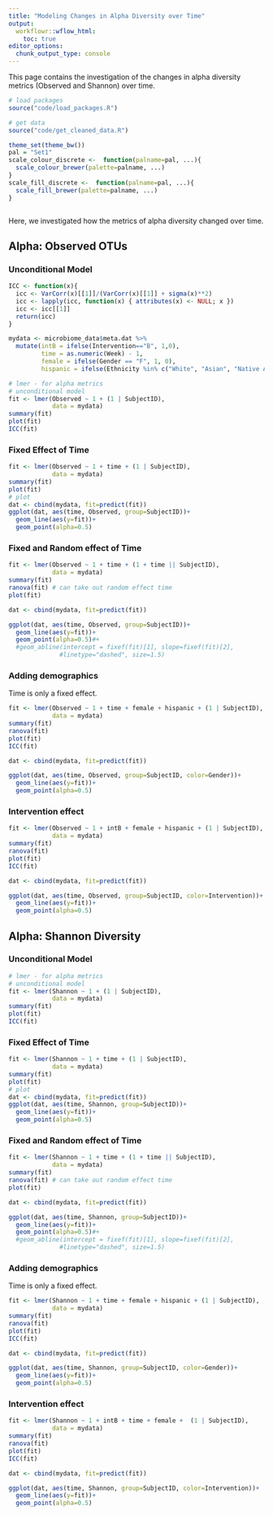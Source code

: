 ```yaml
---
title: "Modeling Changes in Alpha Diversity over Time"
output:
  workflowr::wflow_html:
    toc: true
editor_options:
  chunk_output_type: console
---
```


This page contains the investigation of the changes in alpha diversity metrics (Observed and Shannon) over time.

```r
# load packages
source("code/load_packages.R")

# get data
source("code/get_cleaned_data.R")

theme_set(theme_bw())
pal = "Set1"
scale_colour_discrete <-  function(palname=pal, ...){
  scale_colour_brewer(palette=palname, ...)
}
scale_fill_discrete <-  function(palname=pal, ...){
  scale_fill_brewer(palette=palname, ...)
}



```


Here, we investigated how the metrics of alpha diversity changed over time.


## Alpha: Observed OTUs

### Unconditional Model

```r
ICC <- function(x){
  icc <- VarCorr(x)[[1]]/(VarCorr(x)[[1]] + sigma(x)**2)
  icc <- lapply(icc, function(x) { attributes(x) <- NULL; x })
  icc <- icc[[1]]
  return(icc)
}

mydata <- microbiome_data$meta.dat %>%
  mutate(intB = ifelse(Intervention=="B", 1,0),
         time = as.numeric(Week) - 1,
         female = ifelse(Gender == "F", 1, 0),
         hispanic = ifelse(Ethnicity %in% c("White", "Asian", "Native America"), 1, 0))

# lmer - for alpha metrics
# unconditional model
fit <- lmer(Observed ~ 1 + (1 | SubjectID),
            data = mydata)
summary(fit)
plot(fit)
ICC(fit)

```

### Fixed Effect of Time

```r


fit <- lmer(Observed ~ 1 + time + (1 | SubjectID),
            data = mydata)
summary(fit)
plot(fit)
# plot
dat <- cbind(mydata, fit=predict(fit))
ggplot(dat, aes(time, Observed, group=SubjectID))+
  geom_line(aes(y=fit))+
  geom_point(alpha=0.5)

```

### Fixed and Random effect of Time

```r


fit <- lmer(Observed ~ 1 + time + (1 + time || SubjectID),
            data = mydata)
summary(fit)
ranova(fit) # can take out random effect time
plot(fit)

dat <- cbind(mydata, fit=predict(fit))

ggplot(dat, aes(time, Observed, group=SubjectID))+
  geom_line(aes(y=fit))+
  geom_point(alpha=0.5)#+
  #geom_abline(intercept = fixef(fit)[1], slope=fixef(fit)[2],
              #linetype="dashed", size=1.5)

```


### Adding demographics

Time is only a fixed effect.

```r


fit <- lmer(Observed ~ 1 + time + female + hispanic + (1 | SubjectID),
            data = mydata)
summary(fit)
ranova(fit)
plot(fit)
ICC(fit)

dat <- cbind(mydata, fit=predict(fit))

ggplot(dat, aes(time, Observed, group=SubjectID, color=Gender))+
  geom_line(aes(y=fit))+
  geom_point(alpha=0.5)

```


### Intervention effect


```r


fit <- lmer(Observed ~ 1 + intB + female + hispanic + (1 | SubjectID),
            data = mydata)
summary(fit)
ranova(fit)
plot(fit)
ICC(fit)

dat <- cbind(mydata, fit=predict(fit))

ggplot(dat, aes(time, Observed, group=SubjectID, color=Intervention))+
  geom_line(aes(y=fit))+
  geom_point(alpha=0.5)

```


## Alpha: Shannon Diversity

### Unconditional Model

```r

# lmer - for alpha metrics
# unconditional model
fit <- lmer(Shannon ~ 1 + (1 | SubjectID),
            data = mydata)
summary(fit)
plot(fit)
ICC(fit)

```

### Fixed Effect of Time

```r


fit <- lmer(Shannon ~ 1 + time + (1 | SubjectID),
            data = mydata)
summary(fit)
plot(fit)
# plot
dat <- cbind(mydata, fit=predict(fit))
ggplot(dat, aes(time, Shannon, group=SubjectID))+
  geom_line(aes(y=fit))+
  geom_point(alpha=0.5)

```

### Fixed and Random effect of Time

```r


fit <- lmer(Shannon ~ 1 + time + (1 + time || SubjectID),
            data = mydata)
summary(fit)
ranova(fit) # can take out random effect time
plot(fit)

dat <- cbind(mydata, fit=predict(fit))

ggplot(dat, aes(time, Shannon, group=SubjectID))+
  geom_line(aes(y=fit))+
  geom_point(alpha=0.5)#+
  #geom_abline(intercept = fixef(fit)[1], slope=fixef(fit)[2],
              #linetype="dashed", size=1.5)

```


### Adding demographics

Time is only a fixed effect.

```r


fit <- lmer(Shannon ~ 1 + time + female + hispanic + (1 | SubjectID),
            data = mydata)
summary(fit)
ranova(fit)
plot(fit)
ICC(fit)

dat <- cbind(mydata, fit=predict(fit))

ggplot(dat, aes(time, Shannon, group=SubjectID, color=Gender))+
  geom_line(aes(y=fit))+
  geom_point(alpha=0.5)

```


### Intervention effect


```r


fit <- lmer(Shannon ~ 1 + intB + time + female +  (1 | SubjectID),
            data = mydata)
summary(fit)
ranova(fit)
plot(fit)
ICC(fit)

dat <- cbind(mydata, fit=predict(fit))

ggplot(dat, aes(time, Shannon, group=SubjectID, color=Intervention))+
  geom_line(aes(y=fit))+
  geom_point(alpha=0.5)

```
